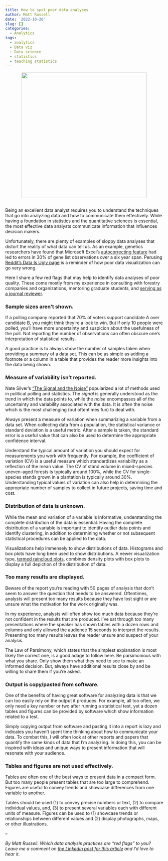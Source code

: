 ```yaml
---
title: How to spot poor data analyses
author: Matt Russell
date: '2022-10-20'
slug: []
categories:
  - Analytics
tags:
  - analytics
  - Data viz
  - Data science
  - statistics
  - teaching statistics
---
```



<center>

![](diameter tape oak tree 2.jpg){width=400px}
</center>

##


Being an excellent data analyst requires you to understand the techniques that go into analyzing data and how to communicate them effectively. While having a foundation in statistics and the quantitative sciences is essential, the most effective data analysts communicate information that influences decision makers.

Unfortunately, there are plenty of examples of sloppy data analyses that distort the reality of what data can tell us. As an example, genetics researchers have found that Microsoft Excel’s [autocorrecting feature](https://theconversation.com/excel-autocorrect-errors-still-plague-genetic-research-raising-concerns-over-scientific-rigour-166554) had led to errors in 30% of gene list observations over a six year span. Perusing [Reddit’s Data Is Ugly page](https://www.reddit.com/r/dataisugly/) is a reminder of how poor data visualization can go very wrong.    

Here I share a few red flags that may help to identify data analyses of poor quality. These come mostly from my experience in consulting with forestry companies and organizations, mentoring graduate students, and [serving as a journal reviewer](https://arbor-analytics.com/post/2021-07-19-peer-review-lessons-learned-from-reviewing-100-forest-science-manuscripts/).

### Sample sizes aren’t shown.
If a polling company reported that 70% of voters support candidate A over candidate B, you might think they’re a lock to win. But if only 10 people were polled, you’ll have more uncertainty and suspicion about the usefulness of the poll. Not reporting the number of observations can often obscure one’s interpretation of statistical results.

A good practice is to always show the number of samples taken when providing a summary of a data set. This can be as simple as adding a footnote or a column in a table that provides the reader more insights into the data being shown.

### Measure of variability isn’t reported.
Nate Silver’s [“The Signal and the Noise”](https://www.penguinrandomhouse.com/books/305826/the-signal-and-the-noise-by-nate-silver/) popularized a lot of methods used in political polling and statistics. The *signal* is generally understood as the trend in which the data points to, while the *noise* encompasses all of the uncertainty and variability associated with the data. It is often the noise which is the most challenging (but oftentimes fun) to deal with.

Always present a measure of variation when summarizing a variable from a data set. When collecting data from a population, the statistical variance or standard deviation is a useful metric. After a sample is taken, the standard error is a useful value that can also be used to determine the appropriate confidence interval. 

Understand the typical amount of variation you should expect for measurements you work with frequently. For example, the coefficient of variation (CV) is a useful measure which standardizes variability as a reflection of the mean value. The CV of stand volume in mixed-species uneven-aged forests is typically around 100%, while the CV for single-species stands grown in a plantation is typically around 30%. Understanding typical values of variation can also help in determining the appropriate number of samples to collect in future projects, saving time and cost.

### Distribution of data is unknown.
While the mean and variation of a variable is informative, understanding the complete distribution of the data is essential. Having the complete distribution of a variable is important to identify outlier data points and identify clustering, in addition to determining whether or not subsequent statistical procedures can be applied to the data. 

Visualizations help immensely to show distributions of data. Histograms and box plots have long been used to show distributions. A newer visualization type, [termed raincloud plots](https://www.r-bloggers.com/2021/07/ggdist-make-a-raincloud-plot-to-visualize-distribution-in-ggplot2/), combines density plots with box plots to display a full depiction of the distribution of data. 

### Too many results are displayed.
Beware of the report you’re reading with 50 pages of analysis that don’t seem to answer the question that needs to be answered. Oftentimes, analysts will present too many results because they have lost sight or are unsure what the motivation for the work originally was. 

In my experience, analysts will often show too much data because they’re not confident in the results that are produced. I've sat through too many presentations where the speaker has shown tables with a dozen rows and columns and only allowed the audience 15 seconds to interpret the results. Presenting too many results leaves the reader unsure and suspect of your analysis.

The Law of Parsimony, which states that the simplest explanation is most likely the correct one, is a good adage to follow here. Be parsimonious with what you share. Only show them what they need to see to make an informed decision. But, always have additional results close by and be willing to share them if you’re asked.

### Output is copy/pasted from software.
One of the benefits of having great software for analyzing data is that we can too easily rely on the output it produces. For example, all too often, we only need a key number or two after running a statistical test, yet a dozen tables and figures can be provided by software which show information related to a test.

Simply copying output from software and pasting it into a report is lazy and indicates you haven’t spent time thinking about how to communicate your data. To combat this, I will often look at other reports and papers that quantify the same kinds of data that I’m analyzing. In doing this, you can be inspired with ideas and unique ways to present information that will resonate with your audience.  

### Tables and figures are not used effectively. 
Tables are often one of the best ways to present data in a compact form. But too many people present tables that are too large to comprehend. Figures are useful to convey trends and showcase differences from one variable to another. 

Tables should be used (1) to convey precise numbers or text, (2) to compare individual values, and, (3) to present several variables each with different units of measure. Figures can be used to (1) showcase trends or relationships between different values and (2) display photographs, maps, or other illustrations.

--

*By Matt Russell. Which data analysis practices are “red flags” to you? Leave me a comment on [the LinkedIn post for this article](https://www.linkedin.com/feed/update/urn:li:activity:6988925136041041920) and I’d love to hear it.*


